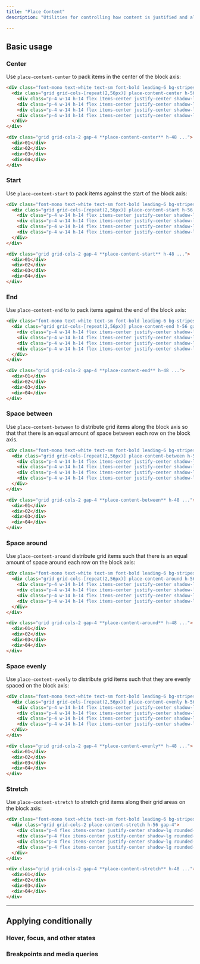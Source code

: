 ```yaml
---
title: "Place Content"
description: "Utilities for controlling how content is justified and aligned at the same time."

---
```




## Basic usage

### Center

Use `place-content-center` to pack items in the center of the block axis:

```html {{ mode: 'example' }}
<div class="font-mono text-white text-sm font-bold leading-6 bg-stripes-sky rounded-lg">
  <div class="grid grid-cols-[repeat(2,56px)] place-content-center h-56 gap-4">
    <div class="p-4 w-14 h-14 flex items-center justify-center shadow-lg rounded-lg bg-sky-500">01</div>
    <div class="p-4 w-14 h-14 flex items-center justify-center shadow-lg rounded-lg bg-sky-500">02</div>
    <div class="p-4 w-14 h-14 flex items-center justify-center shadow-lg rounded-lg bg-sky-500">03</div>
    <div class="p-4 w-14 h-14 flex items-center justify-center shadow-lg rounded-lg bg-sky-500">04</div>
  </div>
</div>
```

```html
<div class="grid grid-cols-2 gap-4 **place-content-center** h-48 ...">
  <div>01</div>
  <div>02</div>
  <div>03</div>
  <div>04</div>
</div>
```

### Start

Use `place-content-start` to pack items against the start of the block axis:

```html {{ mode: 'example' }}
<div class="font-mono text-white text-sm font-bold leading-6 bg-stripes-fuchsia rounded-lg">
  <div class="grid grid-cols-[repeat(2,56px)] place-content-start h-56 gap-4">
    <div class="p-4 w-14 h-14 flex items-center justify-center shadow-lg rounded-lg bg-fuchsia-500">01</div>
    <div class="p-4 w-14 h-14 flex items-center justify-center shadow-lg rounded-lg bg-fuchsia-500">02</div>
    <div class="p-4 w-14 h-14 flex items-center justify-center shadow-lg rounded-lg bg-fuchsia-500">03</div>
    <div class="p-4 w-14 h-14 flex items-center justify-center shadow-lg rounded-lg bg-fuchsia-500">04</div>
  </div>
</div>
```

```html
<div class="grid grid-cols-2 gap-4 **place-content-start** h-48 ...">
  <div>01</div>
  <div>02</div>
  <div>03</div>
  <div>04</div>
</div>
```

### End

Use `place-content-end` to to pack items against the end of the block axis:

```html {{ mode: 'example' }}
<div class="font-mono text-white text-sm font-bold leading-6 bg-stripes-indigo rounded-lg">
  <div class="grid grid-cols-[repeat(2,56px)] place-content-end h-56 gap-4">
    <div class="p-4 w-14 h-14 flex items-center justify-center shadow-lg rounded-lg bg-indigo-500">01</div>
    <div class="p-4 w-14 h-14 flex items-center justify-center shadow-lg rounded-lg bg-indigo-500">02</div>
    <div class="p-4 w-14 h-14 flex items-center justify-center shadow-lg rounded-lg bg-indigo-500">03</div>
    <div class="p-4 w-14 h-14 flex items-center justify-center shadow-lg rounded-lg bg-indigo-500">04</div>
  </div>
</div>
```

```html
<div class="grid grid-cols-2 gap-4 **place-content-end** h-48 ...">
  <div>01</div>
  <div>02</div>
  <div>03</div>
  <div>04</div>
</div>
```

### Space between

Use `place-content-between` to distribute grid items along the block axis so that that there is an equal amount of space between each row on the block axis.

```html {{ mode: 'example' }}
<div class="font-mono text-white text-sm font-bold leading-6 bg-stripes-purple rounded-lg">
  <div class="grid grid-cols-[repeat(2,56px)] place-content-between h-56 gap-4">
    <div class="p-4 w-14 h-14 flex items-center justify-center shadow-lg rounded-lg bg-purple-500">01</div>
    <div class="p-4 w-14 h-14 flex items-center justify-center shadow-lg rounded-lg bg-purple-500">02</div>
    <div class="p-4 w-14 h-14 flex items-center justify-center shadow-lg rounded-lg bg-purple-500">03</div>
    <div class="p-4 w-14 h-14 flex items-center justify-center shadow-lg rounded-lg bg-purple-500">04</div>
  </div>
</div>
```

```html
<div class="grid grid-cols-2 gap-4 **place-content-between** h-48 ...">
  <div>01</div>
  <div>02</div>
  <div>03</div>
  <div>04</div>
</div>
```

### Space around

Use `place-content-around` distribute grid items such that there is an equal amount of space around each row on the block axis:

```html {{ mode: 'example' }}
<div class="font-mono text-white text-sm font-bold leading-6 bg-stripes-cyan rounded-lg">
  <div class="grid grid-cols-[repeat(2,56px)] place-content-around h-56 gap-x-4">
    <div class="p-4 w-14 h-14 flex items-center justify-center shadow-lg rounded-lg bg-cyan-500">01</div>
    <div class="p-4 w-14 h-14 flex items-center justify-center shadow-lg rounded-lg bg-cyan-500">02</div>
    <div class="p-4 w-14 h-14 flex items-center justify-center shadow-lg rounded-lg bg-cyan-500">03</div>
    <div class="p-4 w-14 h-14 flex items-center justify-center shadow-lg rounded-lg bg-cyan-500">04</div>
  </div>
</div>
```

```html
<div class="grid grid-cols-2 gap-4 **place-content-around** h-48 ...">
  <div>01</div>
  <div>02</div>
  <div>03</div>
  <div>04</div>
</div>
```

### Space evenly

Use `place-content-evenly` to distribute grid items such that they are evenly spaced on the block axis:

```html {{ mode: 'example' }}
<div class="font-mono text-white text-sm font-bold leading-6 bg-stripes-violet rounded-lg">
  <div class="grid grid-cols-[repeat(2,56px)] place-content-evenly h-56">
    <div class="p-4 w-14 h-14 flex items-center justify-center shadow-lg rounded-lg bg-violet-500">01</div>
    <div class="p-4 w-14 h-14 flex items-center justify-center shadow-lg rounded-lg bg-violet-500">02</div>
    <div class="p-4 w-14 h-14 flex items-center justify-center shadow-lg rounded-lg bg-violet-500">03</div>
    <div class="p-4 w-14 h-14 flex items-center justify-center shadow-lg rounded-lg bg-violet-500">04</div>
  </div>
</div>
```

```html
<div class="grid grid-cols-2 gap-4 **place-content-evenly** h-48 ...">
  <div>01</div>
  <div>02</div>
  <div>03</div>
  <div>04</div>
</div>
```

### Stretch

Use `place-content-stretch` to stretch grid items along their grid areas on the block axis:

```html {{ mode: 'example' }}
<div class="font-mono text-white text-sm font-bold leading-6 bg-stripes-pink rounded-lg">
  <div class="grid grid-cols-2 place-content-stretch h-56 gap-4">
    <div class="p-4 flex items-center justify-center shadow-lg rounded-lg bg-pink-500">01</div>
    <div class="p-4 flex items-center justify-center shadow-lg rounded-lg bg-pink-500">02</div>
    <div class="p-4 flex items-center justify-center shadow-lg rounded-lg bg-pink-500">03</div>
    <div class="p-4 flex items-center justify-center shadow-lg rounded-lg bg-pink-500">04</div>
  </div>
</div>
```

```html
<div class="grid grid-cols-2 gap-4 **place-content-stretch** h-48 ...">
  <div>01</div>
  <div>02</div>
  <div>03</div>
  <div>04</div>
</div>
```

---

## <Heading ignore>Applying conditionally</Heading>

### <Heading ignore>Hover, focus, and other states</Heading>

<HoverFocusAndOtherStates defaultClass="grid place-content-start" featuredClass="place-content-center" />

### <Heading ignore>Breakpoints and media queries</Heading>

<BreakpointsAndMediaQueries defaultClass="grid place-content-start" featuredClass="place-content-center" />
